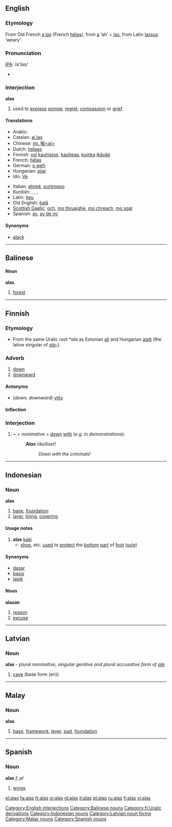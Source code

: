 ==English==

===Etymology===
From Old French [[a las]] (French [[hélas]]), from [[a]] ‘ah’ + [[las]], from Latin [[lassus]] ‘weary’.

===Pronunciation===
[[IPA]]: /ə'las/
*{{audio|en-us-alas.ogg|Audio (US)}}

===Interjection===
'''alas'''

# used to [[express]] [[sorrow]], [[regret]], [[compassion]] or [[grief]]

====Translations====
{{trans-top|exclamation of sorrow etc.}}
*Arabic: {{ARchar|[[واه]]}}
*Catalan: [[ai las]]
*Chinese: [[int. 唉<ai>]]
*Dutch: [[helaas]]
*Finnish: [[voi]] [[kauhistus]], [[kauhea|kauheaa]], [[kuinka]] [[ikävä|ikävää]]
*French: [[hélas]]
*German: [[o weh]]
*Hungarian: [[ajjaj]]
*Ido: [[Ve]]
{{trans-mid}}
*Italian: [[ahimè]], [[purtroppo]]
*Kurdish: {{KUchar|[[ئاخ]]}}, {{KUchar|[[هاوار]]}}, {{KUchar|[[هه‌ی هاوار]]}}, {{KUchar|[[داخاکه‌م]]}}
*Latin: [[Heu|heu]]
*Old English: [[eala|ēalā]]
*[[Scottish Gaelic]]: [[och]], [[mo thruaighe]], [[mo chreach]], [[mo sgal]]
*Spanish: [[ay]], [[ay de mí]]
{{trans-bottom}}

====Synonyms====
*[[alack]]

[[Category:English interjections]]

----

==Balinese==

====Noun====
{{rfc-level|Noun at L4+ not in L3 POS section}}
'''alas'''

# [[forest]]

[[Category:Balinese nouns]]

----

==Finnish==

===Etymology===
*From the same Uralic root *''ala'' as Estonian [[all]] and Hungarian [[alatt]] (the lative singular of ''[[ala-]]'').

===Adverb===
{{fi-adv}}

# [[down]]
# [[downward]]

====Antonyms====
*(''down; downward'') [[ylös]]

====Inflection====
{{fi-decl-pron|8s=[[alla]]|9s=[[alta]]|10s=[[alle]]|a1s=[[alhaalla]]|a2s=[[alhaalta]]|a3s=[[alhaalle]]|a4s=[[alas]]|a10s=[[ali]]<br/>[[alitse]]|a11s=[[allekkain]]<br/>([[alakkain]])|a12s=[[alatusten]]}}

===Interjection===
{{fi-int}}

# ~ + ''nominative'' = [[down]] [[with]] (''e.g. in demonstrations''):
#:'''''Alas''' rikolliset!''
#::''Down with the criminals!''

[[Category:fi:Uralic derivations]]
----

==Indonesian==

===Noun===
'''alas'''

# [[base]], [[foundation]]
# [[layer]], [[lining]], [[covering]]

====Usage notes====
# '''alas''' [[kaki]]
#* [[shoe]], etc. [[use]]d to [[protect]] the [[bottom]] [[part]] of [[foot]] ([[sole]])

====Synonyms====
* [[dasar]]
* [[basis]]
* [[lapik]]

====Noun====
'''alasan'''

# [[reason]]
# [[excuse]]

[[Category:Indonesian nouns]]

----

==Latvian==

===Noun===
'''alas''' - ''plural nominative, singular genitive and plural accusative form of [[ala]]''

# [[cave]] (base form (en))
{{lv-noun-d4|al|a}}

[[Category:Latvian noun forms]]

----

==Malay==

===Noun===
'''alas'''

# [[base]], [[framework]], [[layer]], [[pad]], [[foundation]]

[[Category:Malay nouns]]

----

==Spanish==

===Noun===
'''alas''' ''f, pl''

# [[wing]]s

[[Category:Spanish nouns]]

[[el:alas]]
[[fa:alas]]
[[fr:alas]]
[[io:alas]]
[[id:alas]]
[[it:alas]]
[[pt:alas]]
[[ru:alas]]
[[fi:alas]]
[[vi:alas]]